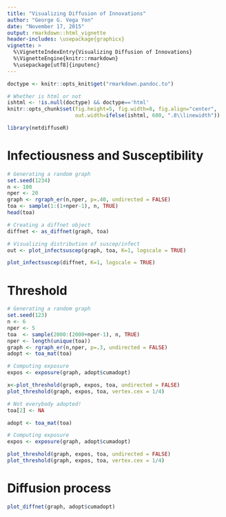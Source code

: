 ```yaml
---
title: "Visualizing Diffusion of Innovations"
author: "George G. Vega Yon"
date: "November 17, 2015"
output: rmarkdown::html_vignette
header-includes: \usepackage{graphicx}
vignette: >
  %\VignetteIndexEntry{Visualizing Diffusion of Innovations}
  %\VignetteEngine{knitr::rmarkdown}
  %\usepackage[utf8]{inputenc}
---
```


```r
doctype <- knitr::opts_knit$get("rmarkdown.pandoc.to")

# Whether is html or not
ishtml <- !is.null(doctype) && doctype=='html'
knitr::opts_chunk$set(fig.height=5, fig.width=8, fig.align="center", 
                      out.width=ifelse(ishtml, 600, ".8\\linewidth"))
```

```r
library(netdiffuseR)
```

# Infectiousness and Susceptibility

```r
# Generating a random graph
set.seed(1234)
n <- 100
nper <- 20
graph <- rgraph_er(n,nper, p=.40, undirected = FALSE)
toa <- sample(1:(1+nper-1), n, TRUE)
head(toa)

# Creating a diffnet object
diffnet <- as_diffnet(graph, toa)

# Visualizing distribution of suscep/infect
out <- plot_infectsuscep(graph, toa, K=1, logscale = TRUE)
```

```r
plot_infectsuscep(diffnet, K=1, logscale = TRUE)
```


\clearpage

# Threshold

```r
# Generating a random graph
set.seed(123)
n <- 6
nper <- 5
toa  <- sample(2000:(2000+nper-1), n, TRUE)
nper <- length(unique(toa))
graph <- rgraph_er(n,nper, p=.3, undirected = FALSE)
adopt <- toa_mat(toa)

# Computing exposure
expos <- exposure(graph, adopt$cumadopt)

x<-plot_threshold(graph, expos, toa, undirected = FALSE)
plot_threshold(graph, expos, toa, vertex.cex = 1/4)

# Not everybody adopted!
toa[2] <- NA

adopt <- toa_mat(toa)

# Computing exposure
expos <- exposure(graph, adopt$cumadopt)

plot_threshold(graph, expos, toa, undirected = FALSE)
plot_threshold(graph, expos, toa, vertex.cex = 1/4)
```

\clearpage

# Diffusion process

```r
plot_diffnet(graph, adopt$cumadopt)
```



